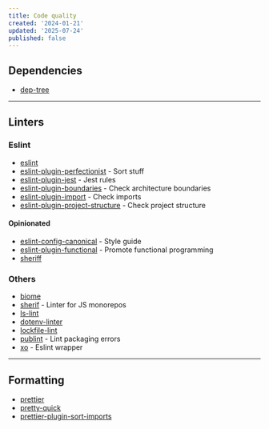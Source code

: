 ```yaml
---
title: Code quality
created: '2024-01-21'
updated: '2025-07-24'
published: false
---
```


## Dependencies

- [dep-tree](https://github.com/gabotechs/dep-tree)

---

## Linters

### Eslint

- [eslint](https://github.com/eslint/eslint)
- [eslint-plugin-perfectionist](https://github.com/azat-io/eslint-plugin-perfectionist) - Sort stuff
- [eslint-plugin-jest](https://github.com/jest-community/eslint-plugin-jest) - Jest rules
- [eslint-plugin-boundaries](https://github.com/javierbrea/eslint-plugin-boundaries) - Check architecture boundaries
- [eslint-plugin-import](https://github.com/import-js/eslint-plugin-import) - Check imports
- [eslint-plugin-project-structure](https://github.com/Igorkowalski94/eslint-plugin-project-structure) - Check project structure

#### Opinionated

- [eslint-config-canonical](https://github.com/gajus/eslint-config-canonical) - Style guide
- [eslint-plugin-functional](https://github.com/eslint-functional/eslint-plugin-functional) - Promote functional programming
- [sheriff](https://github.com/AndreaPontrandolfo/sheriff)

### Others

- [biome](https://github.com/biomejs/biome)
- [sherif](https://github.com/QuiiBz/sherif) - Linter for JS monorepos
- [ls-lint](https://github.com/loeffel-io/ls-lint)
- [dotenv-linter](https://github.com/dotenv-linter/dotenv-linter)
- [lockfile-lint](https://github.com/lirantal/lockfile-lint)
- [publint](https://github.com/publint/publint) - Lint packaging errors
- [xo](https://github.com/xojs/xo) - Eslint wrapper

---

## Formatting

- [prettier](https://github.com/prettier/prettier)
- [pretty-quick](https://github.com/prettier/pretty-quick)
- [prettier-plugin-sort-imports](https://github.com/IanVS/prettier-plugin-sort-imports)

